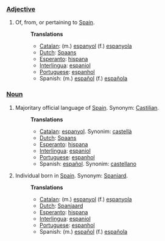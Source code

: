 ===[[Adjective]]===
#Of, from, or pertaining to [[w:Spain|Spain]].
#:'''Translations'''
#:*[[Catalan]]: (m.) [[espanyol]] (f.) [[espanyola]]
#:*[[Dutch]]: [[Spaans]]
#:*[[Esperanto]]: [[hispana]]
#:*[[Interlingua]]: [[espaniol]]
#:*[[Portuguese]]: [[espanhol]]
#:*Spanish: (m.) [[español]] (f.) [[española]]
===[[Noun]]===
#Majoritary official language of [[w:Spain|Spain]]. Synonym: [[Castilian]].
#:'''Translations'''
#:*[[Catalan]]: [[espanyol]]. Synonim: [[castellà]]
#:*[[Dutch]]: [[Spaans]]
#:*[[Esperanto]]: [[hispana]]
#:*[[Interlingua]]: [[espaniol]]
#:*[[Portuguese]]: [[espanhol]]
#:*Spanish: [[español]]. Synonim: [[castellano]]
#Individual born in [[w:Spain|Spain]]. Synonym: [[Spaniard]].
#:'''Translations'''
#:*[[Catalan]]: (m.) [[espanyol]] (f.) [[espanyola]]
#:*[[Dutch]]: [[Spanjaard]]
#:*[[Esperanto]]: [[hispana]]
#:*[[Interlingua]]: [[espaniol]]
#:*[[Portuguese]]: [[espanhol]]
#:*Spanish: (m.) [[español]] (f.) [[española]]